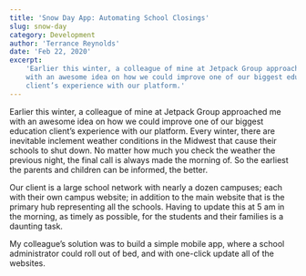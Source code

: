 ```yaml
---
title: 'Snow Day App: Automating School Closings'
slug: snow-day
category: Development
author: 'Terrance Reynolds'
date: 'Feb 22, 2020'
excerpt:
    'Earlier this winter, a colleague of mine at Jetpack Group approached me
    with an awesome idea on how we could improve one of our biggest education
    client’s experience with our platform.'
---
```


Earlier this winter, a colleague of mine at Jetpack Group approached me with an
awesome idea on how we could improve one of our biggest education client’s
experience with our platform. Every winter, there are inevitable inclement
weather conditions in the Midwest that cause their schools to shut down. No
matter how much you check the weather the previous night, the final call is
always made the morning of. So the earliest the parents and children can be
informed, the better.

Our client is a large school network with nearly a dozen campuses; each with
their own campus website; in addition to the main website that is the primary
hub representing all the schools. Having to update this at 5 am in the morning,
as timely as possible, for the students and their families is a daunting task.

My colleague’s solution was to build a simple mobile app, where a school
administrator could roll out of bed, and with one-click update all of the
websites.
